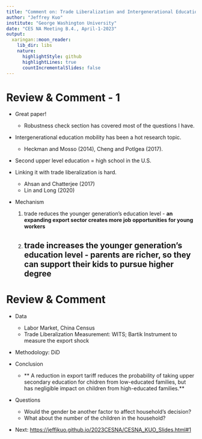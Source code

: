 ```yaml
---
title: "Comment on: Trade Liberalization and Intergenerational Education Mobility"
author: "Jeffrey Kuo"
institute: "George Washington University"
date: "CES NA Meeting B.4., April-1-2023"
output:
  xaringan::moon_reader:
    lib_dir: libs
    nature:
      highlightStyle: github
      highlightLines: true
      countIncrementalSlides: false
---
```


# Review & Comment - 1

- Great paper! 
  - Robustness check section has covered most of the questions I have. 

- Intergenerational education mobility has been a hot research topic. 
  - Heckman and Mosso (2014), Cheng and Potlgea (2017).

- Second upper level education = high school in the U.S.

- Linking it with trade liberalization is hard. 
  - Ahsan and Chatterjee (2017)
  - Lin and Long (2020)

- Mechanism
  1. trade reduces the younger generation's education level - **an expanding export sector creates more job opportunities for young workers**
  2. trade increases the younger generation's education level - **parents are richer, so they can support their kids to pursue higher degree**
---

# Review & Comment 
- Data 
  - Labor Market, China Census
  - Trade Liberalization Measurement: WITS; Bartik Instrument to measure the export shock

- Methodology: DiD 

- Conclusion
  - ** A reduction in export tariff reduces the probability of taking upper secondary education for chidren from low-educated families, but has negligible impact on children from high-educated families.**
  
- Questions
  - Would the gender be another factor to affect household's decision?
  - What about the number of the children in the household?
  
- Next: [https://jeffjkuo.github.io/2023CESNA/CESNA_KUO_Slides.html#1](jeffjkuo.github.io/2023CESNA/CESNA_KUO_Slides.html#1)
